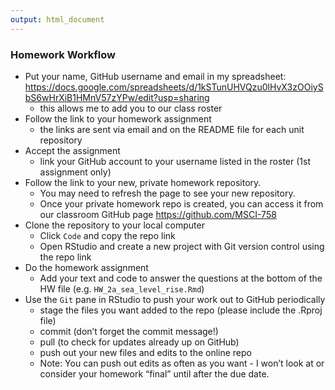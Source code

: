 ```yaml
---
output: html_document
---
```


### Homework Workflow


- Put your name, GitHub username and email in my spreadsheet: <https://docs.google.com/spreadsheets/d/1kSTunUHVQzu0lHvX3zOOiySbS6wHrXiB1HMnV57zYPw/edit?usp=sharing>
    - this allows me to add you to our class roster
- Follow the link to your homework assignment
    - the links are sent via email and on the README file for each unit repository
- Accept the assignment
    - link your GitHub account to your username listed in the roster (1st assignment only)
-	Follow the link to your new, private homework repository. 
    - You may need to refresh the page to see your new repository.
    -	Once your private homework repo is created, you can access it from our classroom GitHub page <https://github.com/MSCI-758>
-	Clone the repository to your local computer 
    -	Click `Code` and copy the repo link
    -	Open RStudio and create a new project with Git version control using the repo link
-	Do the homework assignment
    -	Add your text and code to answer the questions at the bottom of the HW file (e.g. `HW_2a_sea_level_rise.Rmd`)
-	Use the `Git` pane in RStudio to push your work out to GitHub periodically 
    -	stage the files you want added to the repo (please include the .Rproj file)
    -	commit (don’t forget the commit message!)
    -	pull (to check for updates already up on GitHub)
    -	push out your new files and edits to the online repo 
    -	Note: You can push out edits as often as you want - I won't look at or consider your homework "final" until after the due date.



